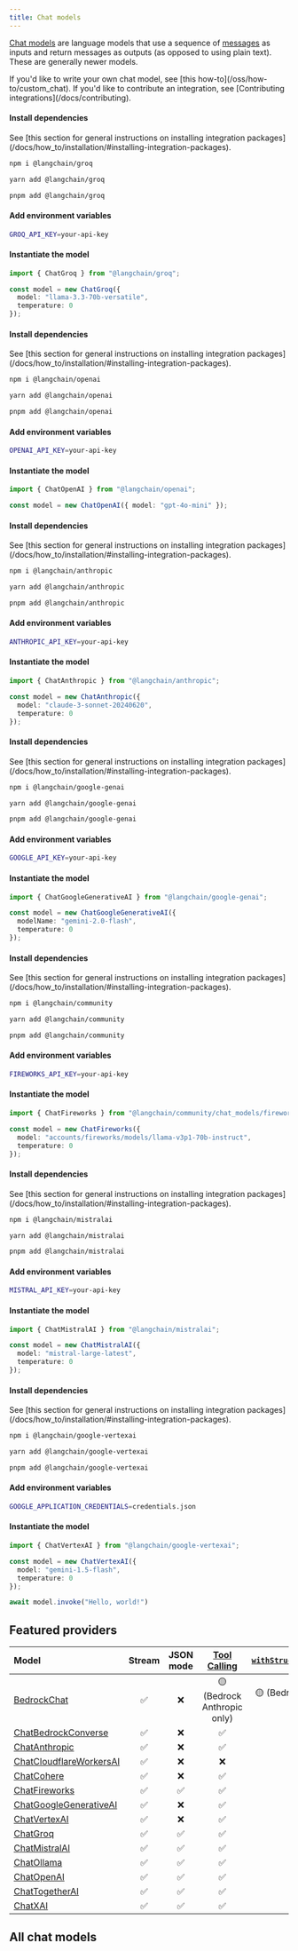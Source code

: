 ```yaml
---
title: Chat models
---
```


[Chat models](/oss/concepts/chat_models) are language models that use a sequence of [messages](/oss/concepts/messages) as inputs and return messages as outputs (as opposed to using plain text). These are generally newer models.

<Info>
If you'd like to write your own chat model, see [this how-to](/oss/how-to/custom_chat). If you'd like to contribute an integration, see [Contributing integrations](/docs/contributing).
</Info>

<Tabs>
<Tab title="Groq">

#### Install dependencies

<Tip>
See [this section for general instructions on installing integration packages](/docs/how_to/installation/#installing-integration-packages).
</Tip>

<Tabs>
<Tab title="npm">

```bash
npm i @langchain/groq
```

</Tab>
<Tab title="yarn">

```bash
yarn add @langchain/groq
```

</Tab>
<Tab title="pnpm">

```bash
pnpm add @langchain/groq
```

</Tab>
</Tabs>

#### Add environment variables

```bash
GROQ_API_KEY=your-api-key
```

#### Instantiate the model

```typescript
import { ChatGroq } from "@langchain/groq";

const model = new ChatGroq({
  model: "llama-3.3-70b-versatile",
  temperature: 0
});
```

</Tab>
<Tab title="OpenAI">

#### Install dependencies

<Tip>
See [this section for general instructions on installing integration packages](/docs/how_to/installation/#installing-integration-packages).
</Tip>

<Tabs>
<Tab title="npm">

```bash
npm i @langchain/openai
```

</Tab>
<Tab title="yarn">

```bash
yarn add @langchain/openai
```

</Tab>
<Tab title="pnpm">

```bash
pnpm add @langchain/openai
```

</Tab>
</Tabs>

#### Add environment variables

```bash
OPENAI_API_KEY=your-api-key
```

#### Instantiate the model

```typescript
import { ChatOpenAI } from "@langchain/openai";

const model = new ChatOpenAI({ model: "gpt-4o-mini" });
```

</Tab>
<Tab title="Anthropic">

#### Install dependencies

<Tip>
See [this section for general instructions on installing integration packages](/docs/how_to/installation/#installing-integration-packages).
</Tip>

<Tabs>
<Tab title="npm">

```bash
npm i @langchain/anthropic
```

</Tab>
<Tab title="yarn">

```bash
yarn add @langchain/anthropic
```

</Tab>
<Tab title="pnpm">

```bash
pnpm add @langchain/anthropic
```

</Tab>
</Tabs>

#### Add environment variables

```bash
ANTHROPIC_API_KEY=your-api-key
```

#### Instantiate the model

```typescript
import { ChatAnthropic } from "@langchain/anthropic";

const model = new ChatAnthropic({
  model: "claude-3-sonnet-20240620",
  temperature: 0
});
```

</Tab>
<Tab title="Google Gemini">

#### Install dependencies

<Tip>
See [this section for general instructions on installing integration packages](/docs/how_to/installation/#installing-integration-packages).
</Tip>

<Tabs>
<Tab title="npm">

```bash
npm i @langchain/google-genai
```

</Tab>
<Tab title="yarn">

```bash
yarn add @langchain/google-genai
```

</Tab>
<Tab title="pnpm">

```bash
pnpm add @langchain/google-genai
```

</Tab>
</Tabs>

#### Add environment variables

```bash
GOOGLE_API_KEY=your-api-key
```

#### Instantiate the model

```typescript
import { ChatGoogleGenerativeAI } from "@langchain/google-genai";

const model = new ChatGoogleGenerativeAI({
  modelName: "gemini-2.0-flash",
  temperature: 0
});
```

</Tab>
<Tab title="FireworksAI">

#### Install dependencies

<Tip>
See [this section for general instructions on installing integration packages](/docs/how_to/installation/#installing-integration-packages).
</Tip>

<Tabs>
<Tab title="npm">

```bash
npm i @langchain/community
```

</Tab>
<Tab title="yarn">

```bash
yarn add @langchain/community
```

</Tab>
<Tab title="pnpm">

```bash
pnpm add @langchain/community
```

</Tab>
</Tabs>

#### Add environment variables

```bash
FIREWORKS_API_KEY=your-api-key
```

#### Instantiate the model

```typescript
import { ChatFireworks } from "@langchain/community/chat_models/fireworks";

const model = new ChatFireworks({
  model: "accounts/fireworks/models/llama-v3p1-70b-instruct",
  temperature: 0
});
```

</Tab>
<Tab title="MistralAI">

#### Install dependencies

<Tip>
See [this section for general instructions on installing integration packages](/docs/how_to/installation/#installing-integration-packages).
</Tip>

<Tabs>
<Tab title="npm">

```bash
npm i @langchain/mistralai
```

</Tab>
<Tab title="yarn">

```bash
yarn add @langchain/mistralai
```

</Tab>
<Tab title="pnpm">

```bash
pnpm add @langchain/mistralai
```

</Tab>
</Tabs>

#### Add environment variables

```bash
MISTRAL_API_KEY=your-api-key
```

#### Instantiate the model

```typescript
import { ChatMistralAI } from "@langchain/mistralai";

const model = new ChatMistralAI({
  model: "mistral-large-latest",
  temperature: 0
});
```

</Tab>
<Tab title="VertexAI">

#### Install dependencies

<Tip>
See [this section for general instructions on installing integration packages](/docs/how_to/installation/#installing-integration-packages).
</Tip>

<Tabs>
<Tab title="npm">

```bash
npm i @langchain/google-vertexai
```

</Tab>
<Tab title="yarn">

```bash
yarn add @langchain/google-vertexai
```

</Tab>
<Tab title="pnpm">

```bash
pnpm add @langchain/google-vertexai
```

</Tab>
</Tabs>

#### Add environment variables

```bash
GOOGLE_APPLICATION_CREDENTIALS=credentials.json
```

#### Instantiate the model

```typescript
import { ChatVertexAI } from "@langchain/google-vertexai";

const model = new ChatVertexAI({
  model: "gemini-1.5-flash",
  temperature: 0
});
```

</Tab>
</Tabs>

```javascript
await model.invoke("Hello, world!")
```

## Featured providers

| Model                                                                    | Stream | JSON mode | [Tool Calling](/oss/how-to/tool_calling/) | [`withStructuredOutput()`](/oss/how-to/structured_output/#the-.withstructuredoutput-method) | [Multimodal](/oss/how-to/multimodal_inputs/) |
| :----------------------------------------------------------------------- | :----: | :-------: | :----------------------------------------: | :------------------------------------------------------------------------------------------: | :-------------------------------------------: |
| [BedrockChat](/oss/integrations/chat/bedrock/)                          |   ✅   |    ❌     |        🟡 (Bedrock Anthropic only)         |                                 🟡 (Bedrock Anthropic only)                                  |          🟡 (Bedrock Anthropic only)          |
| [ChatBedrockConverse](/oss/integrations/chat/bedrock_converse/)         |   ✅   |    ❌     |                     ✅                     |                                              ✅                                              |                      ✅                       |
| [ChatAnthropic](/oss/integrations/chat/anthropic/)                      |   ✅   |    ❌     |                     ✅                     |                                              ✅                                              |                      ✅                       |
| [ChatCloudflareWorkersAI](/oss/integrations/chat/cloudflare_workersai/) |   ✅   |    ❌     |                     ❌                     |                                              ❌                                              |                      ❌                       |
| [ChatCohere](/oss/integrations/chat/cohere/)                            |   ✅   |    ❌     |                     ✅                     |                                              ✅                                              |                      ✅                       |
| [ChatFireworks](/oss/integrations/chat/fireworks/)                      |   ✅   |    ✅     |                     ✅                     |                                              ✅                                              |                      ✅                       |
| [ChatGoogleGenerativeAI](/oss/integrations/chat/google_generativeai/)   |   ✅   |    ❌     |                     ✅                     |                                              ✅                                              |                      ✅                       |
| [ChatVertexAI](/oss/integrations/chat/google_vertex_ai/)                |   ✅   |    ❌     |                     ✅                     |                                              ✅                                              |                      ✅                       |
| [ChatGroq](/oss/integrations/chat/groq/)                                |   ✅   |    ✅     |                     ✅                     |                                              ✅                                              |                      ✅                       |
| [ChatMistralAI](/oss/integrations/chat/mistral/)                        |   ✅   |    ✅     |                     ✅                     |                                              ✅                                              |                      ✅                       |
| [ChatOllama](/oss/integrations/chat/ollama/)                            |   ✅   |    ✅     |                     ✅                     |                                              ✅                                              |                      ✅                       |
| [ChatOpenAI](/oss/integrations/chat/openai/)                            |   ✅   |    ✅     |                     ✅                     |                                              ✅                                              |                      ✅                       |
| [ChatTogetherAI](/oss/integrations/chat/togetherai/)                    |   ✅   |    ✅     |                     ✅                     |                                              ✅                                              |                      ✅                       |
| [ChatXAI](/oss/integrations/chat/xai/)                                  |   ✅   |    ✅     |                     ✅                     |                                              ✅                                              |                      ❌                       |

## All chat models

<Columns cols={3}>
  <Card
    title="Alibaba Tongyi"
    icon="link"
    href="/oss/js-integrations/chat/alibaba_tongyi"
    arrow="true"
    cta="View guide"
  >
  </Card>
  <Card
    title="Anthropic"
    icon="link"
    href="/oss/js-integrations/chat/anthropic"
    arrow="true"
    cta="View guide"
  >
  </Card>
  <Card
    title="Arcjet Redact"
    icon="link"
    href="/oss/js-integrations/chat/arcjet"
    arrow="true"
    cta="View guide"
  >
  </Card>
  <Card
    title="Azure OpenAI"
    icon="link"
    href="/oss/js-integrations/chat/azure"
    arrow="true"
    cta="View guide"
  >
  </Card>
  <Card
    title="Baidu Qianfan"
    icon="link"
    href="/oss/js-integrations/chat/baidu_qianfan"
    arrow="true"
    cta="View guide"
  >
  </Card>
  <Card
    title="Amazon Bedrock"
    icon="link"
    href="/oss/js-integrations/chat/bedrock"
    arrow="true"
    cta="View guide"
  >
  </Card>
  <Card
    title="Amazon Bedrock Converse"
    icon="link"
    href="/oss/js-integrations/chat/bedrock_converse"
    arrow="true"
    cta="View guide"
  >
  </Card>
  <Card
    title="Cerebras"
    icon="link"
    href="/oss/js-integrations/chat/cerebras"
    arrow="true"
    cta="View guide"
  >
  </Card>
  <Card
    title="Cloudflare Workers AI"
    icon="link"
    href="/oss/js-integrations/chat/cloudflare_workersai"
    arrow="true"
    cta="View guide"
  >
  </Card>
  <Card
    title="Cohere"
    icon="link"
    href="/oss/js-integrations/chat/cohere"
    arrow="true"
    cta="View guide"
  >
  </Card>
  <Card
    title="Deep Infra"
    icon="link"
    href="/oss/js-integrations/chat/deep_infra"
    arrow="true"
    cta="View guide"
  >
  </Card>
  <Card
    title="DeepSeek"
    icon="link"
    href="/oss/js-integrations/chat/deepseek"
    arrow="true"
    cta="View guide"
  >
  </Card>
  <Card
    title="Fake LLM"
    icon="link"
    href="/oss/js-integrations/chat/fake"
    arrow="true"
    cta="View guide"
  >
  </Card>
  <Card
    title="Fireworks"
    icon="link"
    href="/oss/js-integrations/chat/fireworks"
    arrow="true"
    cta="View guide"
  >
  </Card>
  <Card
    title="Friendli"
    icon="link"
    href="/oss/js-integrations/chat/friendli"
    arrow="true"
    cta="View guide"
  >
  </Card>
  <Card
    title="Google GenAI"
    icon="link"
    href="/oss/js-integrations/chat/google_generativeai"
    arrow="true"
    cta="View guide"
  >
  </Card>
  <Card
    title="Google Vertex AI"
    icon="link"
    href="/oss/js-integrations/chat/google_vertex_ai"
    arrow="true"
    cta="View guide"
  >
  </Card>
  <Card
    title="Groq"
    icon="link"
    href="/oss/js-integrations/chat/groq"
    arrow="true"
    cta="View guide"
  >
  </Card>
  <Card
    title="IBM watsonx.ai"
    icon="link"
    href="/oss/js-integrations/chat/ibm"
    arrow="true"
    cta="View guide"
  >
  </Card>
  <Card
    title="Llama CPP"
    icon="link"
    href="/oss/js-integrations/chat/llama_cpp"
    arrow="true"
    cta="View guide"
  >
  </Card>
  <Card
    title="Minimax"
    icon="link"
    href="/oss/js-integrations/chat/minimax"
    arrow="true"
    cta="View guide"
  >
  </Card>
  <Card
    title="MistralAI"
    icon="link"
    href="/oss/js-integrations/chat/mistral"
    arrow="true"
    cta="View guide"
  >
  </Card>
  <Card
    title="Moonshot"
    icon="link"
    href="/oss/js-integrations/chat/moonshot"
    arrow="true"
    cta="View guide"
  >
  </Card>
  <Card
    title="Novita AI"
    icon="link"
    href="/oss/js-integrations/chat/novita"
    arrow="true"
    cta="View guide"
  >
  </Card>
  <Card
    title="Ollama"
    icon="link"
    href="/oss/js-integrations/chat/ollama"
    arrow="true"
    cta="View guide"
  >
  </Card>
  <Card
    title="OpenAI"
    icon="link"
    href="/oss/js-integrations/chat/openai"
    arrow="true"
    cta="View guide"
  >
  </Card>
  <Card
    title="Perplexity"
    icon="link"
    href="/oss/js-integrations/chat/perplexity"
    arrow="true"
    cta="View guide"
  >
  </Card>
  <Card
    title="PremAI"
    icon="link"
    href="/oss/js-integrations/chat/premai"
    arrow="true"
    cta="View guide"
  >
  </Card>
  <Card
    title="Tencent Hunyuan"
    icon="link"
    href="/oss/js-integrations/chat/tencent_hunyuan"
    arrow="true"
    cta="View guide"
  >
  </Card>
  <Card
    title="Together"
    icon="link"
    href="/oss/js-integrations/chat/togetherai"
    arrow="true"
    cta="View guide"
  >
  </Card>
  <Card
    title="WebLLM"
    icon="link"
    href="/oss/js-integrations/chat/web_llm"
    arrow="true"
    cta="View guide"
  >
  </Card>
  <Card
    title="xAI"
    icon="link"
    href="/oss/js-integrations/chat/xai"
    arrow="true"
    cta="View guide"
  >
  </Card>
  <Card
    title="YandexGPT"
    icon="link"
    href="/oss/js-integrations/chat/yandex"
    arrow="true"
    cta="View guide"
  >
  </Card>
  <Card
    title="ZhipuAI"
    icon="link"
    href="/oss/js-integrations/chat/zhipuai"
    arrow="true"
    cta="View guide"
  >
  </Card>
</Columns>